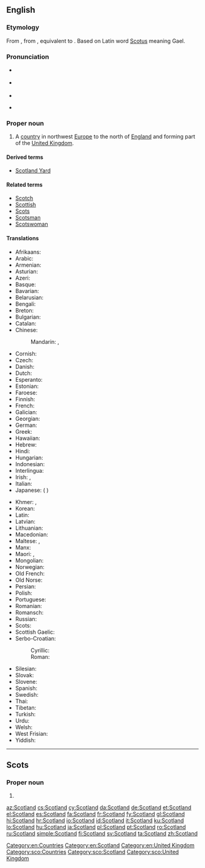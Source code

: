 ==English==
{{wikipedia}}

===Etymology===
From {{etyl|enm|en}}, from {{etyl|ang|en}} {{term|Scotland||Ireland", later also "Scotland|lit=land of the Scots|lang=ang}}, equivalent to {{compound|Scot|land|lang=en|nocat=1}}. Based on Latin word [[Scotus]] meaning Gael.

===Pronunciation===
* {{a|UK}} {{IPA|/ˈskɒt.lənd/|lang=en}}
* {{a|US}} {{IPA|/ˈskɑt.lənd/|lang=en}}
* {{audio|en-us-Scotland.ogg|Audio (US)|lang=en}}
* {{a|Scotland}} {{IPA|/ˈskɔʔ.lənd/|lang=en}}

===Proper noun===
{{en-proper noun}}

# A [[country]] in northwest [[Europe]] to the north of [[England]] and forming part of the [[United Kingdom]].

====Derived terms====
* [[Scotland Yard]]

====Related terms====
* [[Scotch]]
* [[Scottish]]
* [[Scots]]
* [[Scotsman]]
* [[Scotswoman]]

====Translations====
{{trans-top|country in northwest Europe to the north of England}}
* Afrikaans: {{t|af|Skotland}}
* Arabic: {{t|ar|إسكتلندا|f|tr='iskutlanda}}
* Armenian: {{t|hy|Շոտլանդիա|tr=Šotlandia}}
* Asturian: {{t+|ast|Escocia}}
* Azeri: {{t+|az|Şotlandiya}}
* Basque: {{t+|eu|Eskozia}}
* Bavarian: {{t|bar|Schottland}}
* Belarusian: {{t|be|Шатландыя|f|tr=Šatlándyja}}
* Bengali: {{t|bn|স্কটল্যান্ড|tr=skaṭlyānḍa|sc=Beng}}
* Breton: {{t+|br|Bro-Skos}}
* Bulgarian: {{t|bg|Шотландия|f|tr=Šotlándija}}
* Catalan: {{t|ca|Escòcia|f}}
* Chinese:
*: Mandarin: {{t|cmn|蘇格蘭|sc=Hani}}, {{t+|cmn|苏格兰|tr=Sūgélán|sc=Hani}}
* Cornish: {{t|kw|Alban}}
* Czech: {{t+|cs|Skotsko}}
* Danish: {{t+|da|Skotland}}
* Dutch: {{t+|nl|Schotland}}
* Esperanto: {{t|eo|Skotlando}}
* Estonian: {{t+|et|Šotimaa}}
* Faroese: {{t|fo|Skotland|n}}
* Finnish: {{t+|fi|Skotlanti}}
* French: {{t+|fr|Écosse|f}}
* Galician: {{t+|gl|Escocia}}
* Georgian: {{t|ka|შოტლანდია|sc=Geor}}
* German: {{t+|de|Schottland|n}}
* Greek: {{t+|el|Σκωτία|f|tr=Skotía}}
* Hawaiian: {{t|haw|Kekokia}}
* Hebrew: {{t|he|סקוטלנד|m|tr=skótland}}
* Hindi: {{t|hi|स्कॉटलैंड|tr=skoṭlaiṇḍ}}
* Hungarian: {{t+|hu|Skócia}}
* Indonesian: {{t|id|Skotlandia}}
* Interlingua: {{t|ia|Scotia}}
* Irish: {{t|ga|Albain|f}}, {{t|ga|Alba}}
* Italian: {{t+|it|Scozia|f}}
* Japanese: {{t+|ja|スコットランド|tr=Sukottorándo}} ({{qualifier|obsolete}} {{t|ja|蘇格蘭}})
{{trans-mid}}
* Khmer: {{t|km|ប្រទេសស្កុត|sc=Khmr|tr=prɑteih skot}}, {{t|km|ស្កុតលែនដ៍|sc=Khmr|tr=skotlɛɛn}}
* Korean: {{t+|ko|스코틀랜드|tr=Seukoteullaendeu|sc=Hang}}
* Latin: {{t|la|Caledonia|f}}
* Latvian: {{t|lv|Skotija|f}}
* Lithuanian: {{t+|lt|Škotija|f}}
* Macedonian: {{t+|mk|Шкотска|f|tr=Škótska}}
* Maltese: {{t|mt|Skozja}}, {{t|mt|l-Iskozja}}
* Manx: {{t|gv|Albey}}
* Maori: {{t|mi|Kōtarani}}, {{t|mi|Koterangi}}
* Mongolian: {{t|mn|Шотланд|tr=Šotlánd|sc=Cyrl}}
* Norwegian: {{t+|no|Skottland}}
* Old French: {{t|fro|Escoce|f}}
* Old Norse: {{t|non|Skotland|n}}
* Persian: {{t+|fa|اسکاتلند|tr=Eskâtland}}
* Polish: {{t+|pl|Szkocja|f}}
* Portuguese: {{t+|pt|Escócia|f}}
* Romanian: {{t|ro|Scoția|f}}
* Romansch: {{t|rm|Scozia|f}}
* Russian: {{t+|ru|Шотландия|f|tr=Šotlándija}}
* Scots: {{t|sco|Scotland}}
* Scottish Gaelic: {{t|gd|Alba|f}}
* Serbo-Croatian:
*: Cyrillic: {{t|sh|Шко̏тска|f|sc=Cyrl}}
*: Roman: {{t|sh|Škȍtskā|f}}
* Silesian: {{t|szl|Szkocyjo|f}}
* Slovak: {{t|sk|Škótsko|n}}
* Slovene: {{t|sl|Škótska|f}}
* Spanish: {{t+|es|Escocia|f}}
* Swedish: {{t+|sv|Skottland}}
* Thai: {{t|th|สกอตแลนด์|tr=sòk-òt-laen}}
* Tibetan: {{t|bo|སུའུ་ཀེ་ལན་|tr=su ke len|sc=Tibt}}
* Turkish: {{t+|tr|İskoçya}}
* Urdu: {{t|ur|اسکاچستان}}
* Welsh: {{t|cy|Alban|f|alt=Yr Alban}}
* West Frisian: {{t+|fy|Skotlân}}
* Yiddish: {{t|yi|שאָטלאַנד|tr=shotland}}
{{trans-bottom}}

[[Category:en:Countries]]
[[Category:en:Scotland]]
[[Category:en:United Kingdom]]

----

==Scots==
{{wikipedia|lang=sco}}

===Proper noun===
{{sco-proper noun}}

# {{l|en|Scotland}}

[[Category:sco:Countries]]
[[Category:sco:Scotland]]
[[Category:sco:United Kingdom]]

[[az:Scotland]]
[[cs:Scotland]]
[[cy:Scotland]]
[[da:Scotland]]
[[de:Scotland]]
[[et:Scotland]]
[[el:Scotland]]
[[es:Scotland]]
[[fa:Scotland]]
[[fr:Scotland]]
[[fy:Scotland]]
[[gl:Scotland]]
[[hi:Scotland]]
[[hr:Scotland]]
[[io:Scotland]]
[[id:Scotland]]
[[it:Scotland]]
[[ku:Scotland]]
[[lo:Scotland]]
[[hu:Scotland]]
[[ja:Scotland]]
[[pl:Scotland]]
[[pt:Scotland]]
[[ro:Scotland]]
[[ru:Scotland]]
[[simple:Scotland]]
[[fi:Scotland]]
[[sv:Scotland]]
[[ta:Scotland]]
[[zh:Scotland]]
